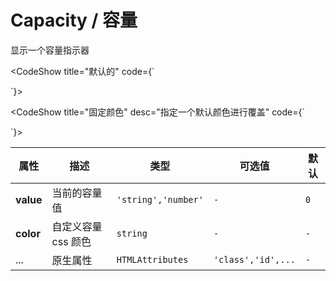 
# Capacity / 容量

显示一个容量指示器

<CodeShow title="默认的"  code={`<template>
 <div>
   <fect-capacity value="30"/>
   <fect-spacer y={.5}/>
   <fect-capacity value="60"/>
   <fect-spacer y={.5}/>
   <fect-capacity value="80"/>
 </div>
</template>
 
<script>
   
 
}
 
</script>
`}>

 <div>
   <fect-capacity value="30"/>
   <fect-spacer y={.5}/>
   <fect-capacity value="60"/>
   <fect-spacer y={.5}/>
   <fect-capacity value="80"/>
 </div>
</CodeShow>

<CodeShow title="固定颜色" desc="指定一个默认颜色进行覆盖"  code={`<template>
 <div>
   <fect-capacity value="30"/>
 </div>
</template>
 
<script>
   
 
}
 
</script>
`}>

 <div>
   <fect-capacity value="30" color="green"/>
 </div>
</CodeShow>

<fect-Attributes>

<fect-AttributesTitle title="Capacity Props" />

| 属性      | 描述                | 类型                | 可选值             | 默认 |
| --------- | ------------------- | ------------------- | ------------------ | ---- |
| **value** | 当前的容量值        | `'string','number'` | `-`                | `0`  |
| **color** | 自定义容量 css 颜色 | `string`            | `-`                | `-`  |
| ...       | 原生属性            | `HTMLAttributes`    | `'class','id',...` | `-`  |

</fect-Attributes>
